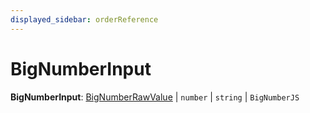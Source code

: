 ```yaml
---
displayed_sidebar: orderReference
---
```



# BigNumberInput

 **BigNumberInput**: [BigNumberRawValue](order.BigNumberRawValue.mdx) \| `number` \| `string` \| `BigNumberJS`
